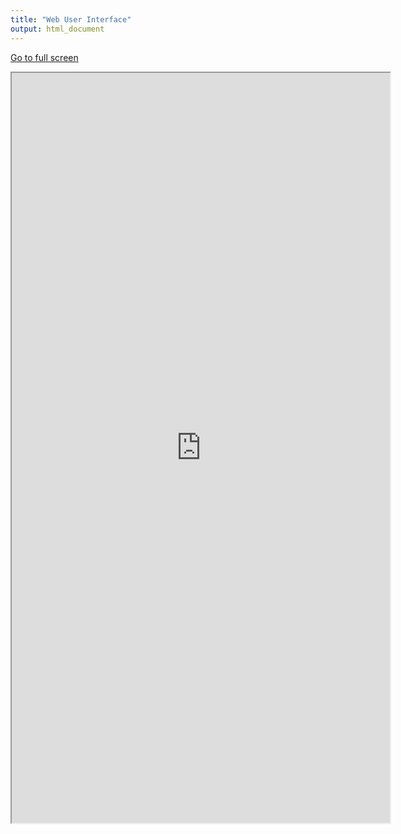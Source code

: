 ```yaml
---
title: "Web User Interface"
output: html_document
---
```


[Go to full screen](https://isubirana.shinyapps.io/compareGroups/)

<iframe src="https://isubirana.shinyapps.io/compareGroups/" width="120%" height="1200px"></iframe>